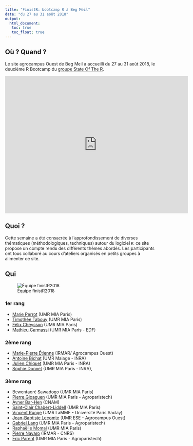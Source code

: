 ```yaml
---
title: "FinistR: bootcamp R à Beg Meil"
date: "du 27 au 31 août 2018"
output: 
  html_document:
   toc: true
   toc_float: true
---
```


## Où ? Quand ?

Le site agrocampus Ouest de Beg Meil a accueilli du 27 au 31 aoùt 2018, le deuxième R Bootcamp du [groupe State Of The R](https://stateofther.github.io/). 

<iframe src="https://www.google.com/maps/embed?pb=!1m18!1m12!1m3!1d2810.2215386726093!2d-3.987423784420781!3d47.86384657816518!2m3!1f0!2f0!3f0!3m2!1i1024!2i768!4f13.1!3m3!1m2!1s0x4810d0176ae36fe9%3A0x73290fa3b60d0239!2sBeg-Meil!5e1!3m2!1sen!2sfr!4v1536007869899" width="600" height="450" frameborder="0" style="border:0" allowfullscreen></iframe>

## Quoi ?

Cette semaine a été consacrée à l'approfondissement de diverses thématiques (méthodologiques, techniques) autour du logiciel `R`: ce site propose un compte rendu des différents thèmes abordés. Les participants ont tous collaboré au cours d'ateliers organisés en petits groupes à alimenter ce site.

## Qui

![Équipe finistR2018](img/finisteR18_1.jpg)

### 1er rang

- [Marie Perrot](https://www6.inra.fr/mia-paris/Equipes/Membres/Marie-Perrot-Dockes) (UMR MIA Paris)
- [Timothée Tabouy](https://tabouyt.github.io/) (UMR MIA Paris)
- [Félix Cheysson](Félix Cheysson • Research - Institut Pasteur) (UMR MIA Paris)
- [Mathieu Carmassi](https://mathieucarmassi.github.io/) (UMR MIA Paris - EDF)

### 2ème rang

- [Marie-Pierre Étienne](https://irmar.univ-rennes1.fr/interlocuteurs/marie-pierre-etienne) (IRMAR/ Agrocampus Ouest)
- [Antoine Bichat](https://github.com/abichat) (UMR Maiage - INRA)
- [Julien Chiquet](http://julien.cremeriefamily.info) (UMR MIA Paris - INRA)
- [Sophie Donnet](https://www6.inra.fr/mia-paris/Equipes/Membres/Sophie-Donnet) (UMR MIA Paris - INRA), 

### 3ème rang

- Bewentaoré Sawadogo (UMR MIA Paris)
- [Pierre Gloaguen](https://papayoun.github.io/) (UMR MIA Paris - Agroparistech)
- [Avner Bar-Hen](https://twitter.com/a_bh?lang=en) (CNAM)
- [Saint-Clair Chabert-Liddell](https://www.linkedin.com/in/saint-clair-chabert-liddell-33728b145) (UMR MIA Paris)
- [Vincent Runge](https://vincentrunge.github.io/) (UMR LaMME - Université  Paris Saclay)
- [Jean-Baptiste Lecomte](https://www6.rennes.inra.fr/ese/PERSONNELS/Personne_umr/(idpers)/280/(idlang)/) (UMR ESE - Agrocampus Ouest)
- [Gabriel Lang](https://www6.inra.fr/mia-paris/Equipes/Membres/Gabriel-Lang) (UMR MIA Paris - Agroparistech)
- [Raphaëlle Momal](https://rmomal.github.io) (UMR MIA Paris)
- [Pierre Navaro](https://irmar.univ-rennes1.fr/interlocuteurs/pierre-navaro) (IRMAR - CNRS)
- [Éric Parent](https://www6.inra.fr/mia-paris/Equipes/Membres/Eric-Parent) (UMR MIA Paris - Agroparistech)

<!-- ## Planning indicatif -->

<!-- ```{r programme, echo = FALSE} -->
<!-- library(tidyr) -->
<!-- library(dplyr) -->
<!-- library(tibble) -->

<!-- programme <- readODS::read.ods(file = '../Programme.ods')[[1]] %>%  -->
<!--   rename(Horaire = A, Lundi = B, Mardi = C, Mercredi = D, Jeudi = E, Vendredi = F) %>%  -->
<!--   filter(!(Horaire == '')) -->

<!-- DT::datatable(programme) %>% DT::formatStyle( columns = colnames(programme)[-1], -->
<!--   backgroundColor = DT::styleEqual(c('','Repas', 'Pause','Atelier 1 : Web scraping/ Textmining', 'Atelier 2 : R Interface', 'Atelier 3 : bonnes pratiques de programmation','Atelier 4 : SIG et représentation graphique', 'Rappel d\'optimisation', 'Package', 'Base de données', 'Atelier 3 : Point P. Navarro','Atelier 1 : Bilan','Atelier 2 : Bilan','Atelier 3 : Bilan','Atelier 4 : Bilan', 'Bilan', 'Finalisation des rendus' ), c('lightgray','#c9dfe8', '#c9dfe8','#def7cf',  '#c3f2a7','#b5f48d','#96e863','#f2fc9c', '#f2fc9c', '#f2fc9c', '#f2fc9c', '#9ceefc', '#9ceefc', '#9ceefc', '#9ceefc', '#9ceefc', '#9ceefc') )) -->
<!-- ``` -->

<!-- Les séquences en vert correspondent à des séances d'atelier en sous groupes. Les séquences en jaune correspondent à un panorama du sujet indiqué, tandis que les séquences en bleu correspondent à des temps de réflexion et rédaction sur le rendu final. -->

